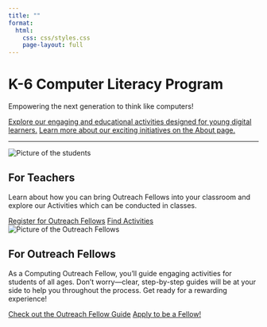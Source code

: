 ```yaml
---
title: ""
format:
  html:
    css: css/styles.css
    page-layout: full
---
```


<div class="hero-section">
  <h1 class="main-title">K-6 Computer Literacy Program</h1>
  <p class="subtitle">Empowering the next generation to think like computers!</p>
  <div class="button-container">
  <a href="activities/index.qmd" class="button">Explore our engaging and educational activities designed for young digital learners.</a>
  <a href="about/index.qmd" class="button button-yellow">Learn more about our exciting initiatives on the About page.</a>
  </div>
</div>

<hr class="section-divider">

<div class="info-section">
  <div class="info-image">
  <img src="./images/4.jpeg" alt="Picture of the students">
  </div>
  <div class="info-content">
  <h2 class="info-title">For Teachers</h2>
  <p class="info-subtitle">Learn about how you can bring Outreach Fellows into your classroom and explore our Activities which can be conducted in classes.</p>
  <a href="https://forms.gle/3upCr3QKRSKoKVPm6" class="button">Register for Outreach Fellows</a>
  <a href="activities/index.qmd" class="button button-yellow">Find Activities</a>
  </div>
</div>

<div class="info-section-reverse">
  <div class="info-image">
  <img src="./images/5.jpg" alt="Picture of the Outreach Fellows" >
  </div>
  <div class="info-content">
  <h2 class="info-title">For Outreach Fellows</h2>
  <p class="info-subtitle">As a Computing Outreach Fellow, you'll guide engaging activities for students of all ages. Don't worry—clear, step-by-step guides will be at your side to help you throughout the process. Get ready for a rewarding experience!</p>
  <a href="technical-leader-guide/index.qmd" class="button"> Check out the Outreach Fellow Guide</a>
  <a href="https://forms.gle/vqGo5faLw4V5fhzH6" class="button button-yellow">Apply to be a Fellow!</a>
  </div>
</div>


